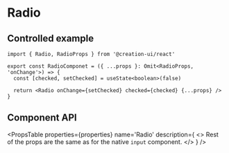 # Radio


<RadioPlayground />

## Controlled example

```tsx copy
import { Radio, RadioProps } from '@creation-ui/react'

export const RadioComponet = ({ ...props }: Omit<RadioProps, 'onChange'>) => {
  const [checked, setChecked] = useState<boolean>(false)

  return <Radio onChange={setChecked} checked={checked} {...props} />
}
```

## Component API

<PropsTable
  properties={properties}
  name='Radio'
  description={
    <>
      Rest of the props are the same as for the native <code>input</code> component.
    </>
  }
/>
